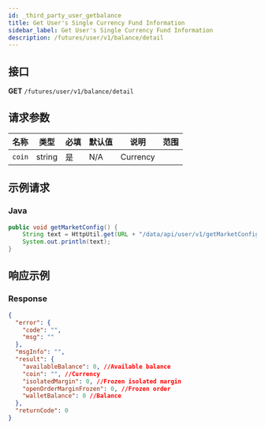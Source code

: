 ```yaml
---
id: _third_party_user_getbalance
title: Get User's Single Currency Fund Information
sidebar_label: Get User's Single Currency Fund Information
description: /futures/user/v1/balance/detail
---
```


## 接口

**GET** `/futures/user/v1/balance/detail`

## 请求参数

| 名称   | 类型   | 必填 | 默认值 | 说明     | 范围 |
| ------ | ------ | ---- | ------ | -------- | ---- |
| `coin` | string | 是   | N/A    | Currency |      |

## 示例请求

### Java

```java
public void getMarketConfig() {
	String text = HttpUtil.get(URL + "/data/api/user/v1/getMarketConfig");
	System.out.println(text);
}
```

## 响应示例

### Response

```json
{
  "error": {
    "code": "",
    "msg": ""
  },
  "msgInfo": "",
  "result": {
    "availableBalance": 0, //Available balance
    "coin": "", //Currency
    "isolatedMargin": 0, //Frozen isolated margin
    "openOrderMarginFrozen": 0, //Frozen order
    "walletBalance": 0 //Balance
  },
  "returnCode": 0
}
```
